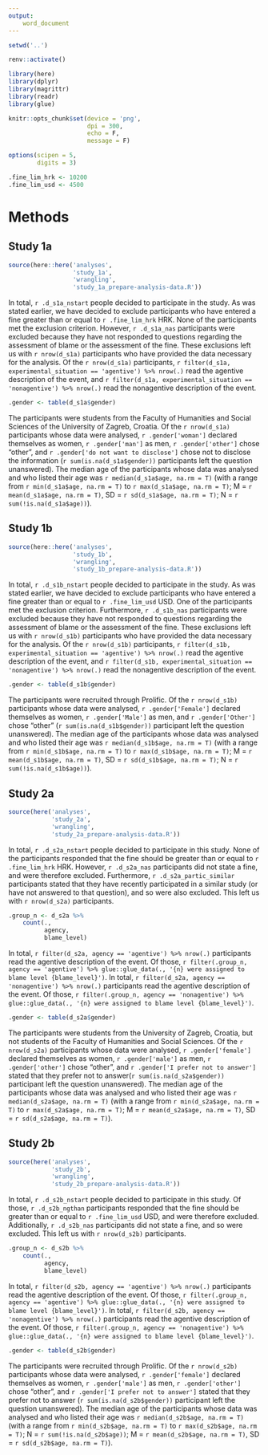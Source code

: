 ```yaml
---
output:
    word_document
---
```


```r
setwd('..')

renv::activate()

library(here)
library(dplyr)
library(magrittr)
library(readr)
library(glue)

knitr::opts_chunk$set(device = 'png',
                      dpi = 300,
                      echo = F,
                      message = F)

options(scipen = 5,
        digits = 3)

.fine_lim_hrk <- 10200
.fine_lim_usd <- 4500
```

# Methods

## Study 1a

```r
source(here::here('analyses',
                  'study_1a',
                  'wrangling',
                  'study_1a_prepare-analysis-data.R'))
```

In total, `r .d_s1a_nstart` people decided to participate in the study. As was
stated earlier, we have decided to exclude participants who have entered a
fine greater than or equal to `r .fine_lim_hrk` HRK. None of the
participants met the exclusion criterion. However, `r .d_s1a_nas`
participants were
excluded because they have not responded to questions regarding the assessment
of blame or the assessment of the fine. These exclusions left us
with `r nrow(d_s1a)` participants who have provided the data necessary for
the analysis. Of the `r nrow(d_s1a)` participants,
`r filter(d_s1a, experimental_situation == 'agentive') %>% nrow(.)` read the
agentive description of the event, and
`r filter(d_s1a, experimental_situation == 'nonagentive') %>% nrow(.)` read
the nonagentive description of the event.

```r
.gender <- table(d_s1a$gender)
```

The participants were students from the Faculty of Humanities and Social
Sciences of the University of Zagreb, Croatia. Of the `r nrow(d_s1a)`
participants whose data were analysed, `r .gender['woman']` declared themselves
as women, `r .gender['man']` as men, `r .gender['other']` chose "other", and
`r .gender['do not want to disclose']` chose not to disclose the information
(`r sum(is.na(d_s1a$gender))` participants left the question unanswered).
The median age of the participants whose data was analysed and who listed
their age was `r median(d_s1a$age, na.rm = T)` (with a range from
`r min(d_s1a$age, na.rm = T)` to `r max(d_s1a$age, na.rm = T)`;
M = `r mean(d_s1a$age, na.rm = T)`, SD = `r sd(d_s1a$age, na.rm = T)`;
N = `r sum(!is.na(d_s1a$age))`).

## Study 1b

```r
source(here::here('analyses',
                  'study_1b',
                  'wrangling',
                  'study_1b_prepare-analysis-data.R'))
```

In total, `r .d_s1b_nstart` people decided to participate in the study. As was
stated earlier, we have decided to exclude participants who have entered a
fine greater than or equal to `r .fine_lim_usd` USD. One of the
participants met the exclusion criterion. Furthermore, `r .d_s1b_nas`
participants were
excluded because they have not responded to questions regarding the assessment
of blame or the assessment of the fine. These exclusions left us
with `r nrow(d_s1b)` participants who have provided the data necessary for
the analysis. Of the `r nrow(d_s1b)` participants,
`r filter(d_s1b, experimental_situation == 'agentive') %>% nrow(.)` read the
agentive description of the event, and
`r filter(d_s1b, experimental_situation == 'nonagentive') %>% nrow(.)` read
the nonagentive description of the event.

```r
.gender <- table(d_s1b$gender)
```

The participants were recruited through Prolific.
Of the `r nrow(d_s1b)`
participants whose data were analysed, `r .gender['Female']` declared themselves
as women, `r .gender['Male']` as men, and `r .gender['Other']` chose "other"
(`r sum(is.na(d_s1b$gender))` participant left the question unanswered).
The median age of the participants whose data was analysed and who listed
their age was `r median(d_s1b$age, na.rm = T)` (with a range from
`r min(d_s1b$age, na.rm = T)` to `r max(d_s1b$age, na.rm = T)`;
M = `r mean(d_s1b$age, na.rm = T)`, SD = `r sd(d_s1b$age, na.rm = T)`;
N = `r sum(!is.na(d_s1b$age))`).

## Study 2a

```r
source(here('analyses',
            'study_2a',
            'wrangling',
            'study_2a_prepare-analysis-data.R'))
```

In total, `r .d_s2a_nstart` people decided to participate in this study. None
of the participants responded that the fine should be greater than or equal to
`r .fine_lim_hrk` HRK. However, `r .d_s2a_nas` participants did not state a
fine, and were therefore excluded. Furthermore, `r .d_s2a_partic_similar`
participants stated that they have recently participated in a similar study (or
have not answered to that question), and so were also excluded. This left us
with `r nrow(d_s2a)` participants.

```r
.group_n <- d_s2a %>%
    count(.,
          agency,
          blame_level)
```

In total, `r filter(d_s2a, agency == 'agentive') %>% nrow(.)` participants read
the agentive description of the event. Of those,
`r filter(.group_n, agency == 'agentive') %>% glue::glue_data(.,
'{n} were assigned to blame level {blame_level}')`.
In total, `r filter(d_s2a, agency == 'nonagentive') %>% nrow(.)`
participants read the agentive description of the event. Of those,
`r filter(.group_n, agency == 'nonagentive') %>% glue::glue_data(.,
'{n} were assigned to blame level {blame_level}')`.

```r
.gender <- table(d_s2a$gender)
```

The participants were students from the University of Zagreb, Croatia, but not
students of the Faculty of Humanities and Social Sciences.
Of the `r nrow(d_s2a)`
participants whose data were analysed, `r .gender['female']` declared themselves
as women, `r .gender['male']` as men, `r .gender['other']` chose "other",
and `r .gender['I prefer not to answer']` stated that they prefer not to
answer(`r sum(is.na(d_s2a$gender))` participant left the question
unanswered).
The median age of the participants whose data was analysed and who listed
their age was `r median(d_s2a$age, na.rm = T)` (with a range from
`r min(d_s2a$age, na.rm = T)` to `r max(d_s2a$age, na.rm = T)`;
M = `r mean(d_s2a$age, na.rm = T)`, SD = `r sd(d_s2a$age, na.rm = T)`).

## Study 2b

```r
source(here('analyses',
            'study_2b',
            'wrangling',
            'study_2b_prepare-analysis-data.R'))
```

In total, `r .d_s2b_nstart` people decided to participate in this study. Of
those, `r .d_s2b_ngthan` participants responded that the fine should be greater
than or equal to `r .fine_lim_usd` USD, and were therefore excluded.
Additionally, `r .d_s2b_nas` participants did not state a fine, and so were
excluded. This left us with `r nrow(d_s2b)` participants.

```r
.group_n <- d_s2b %>%
    count(.,
          agency,
          blame_level)
```

In total, `r filter(d_s2b, agency == 'agentive') %>% nrow(.)` participants read
the agentive description of the event. Of those,
`r filter(.group_n, agency == 'agentive') %>% glue::glue_data(.,
'{n} were assigned to blame level {blame_level}')`.
In total, `r filter(d_s2b, agency == 'nonagentive') %>% nrow(.)`
participants read the agentive description of the event. Of those,
`r filter(.group_n, agency == 'nonagentive') %>% glue::glue_data(.,
'{n} were assigned to blame level {blame_level}')`.

```r
.gender <- table(d_s2b$gender)
```

The participants were recruited through Prolific.
Of the `r nrow(d_s2b)`
participants whose data were analysed, `r .gender['female']` declared themselves
as women, `r .gender['male']` as men, `r .gender['other']` chose "other",
and `r .gender['I prefer not to answer']` stated that they prefer not to answer
(`r sum(is.na(d_s2b$gender))` participant left the question unanswered).
The median age of the participants whose data was analysed and who listed
their age was `r median(d_s2b$age, na.rm = T)` (with a range from
`r min(d_s2b$age, na.rm = T)` to `r max(d_s2b$age, na.rm = T)`;
N = `r sum(!is.na(d_s2b$age))`;
M = `r mean(d_s2b$age, na.rm = T)`, SD = `r sd(d_s2b$age, na.rm = T)`).
